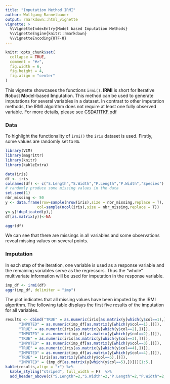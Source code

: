 ```yaml
---
title: "Imputation Method IRMI"
author: Wolfgang Rannetbauer
output: rmarkdown::html_vignette
vignette: >
  %\VignetteIndexEntry{Model based Imputation Methods}
  %\VignetteEngine{knitr::rmarkdown}
  %\VignetteEncoding{UTF-8}
---
```


```r
knitr::opts_chunk$set(
  collapse = TRUE,
  comment = "#>",
  fig.width = 6,
  fig.height = 4,
  fig.align = "center"
)
```


This vignette showcases the functions `irmi()`. **IRMI** is short for **I**terative **R**obust **M**odel-based **I**mputation. This method can be used to generate imputations for several variables in a dataset. In contrast to other imputation methods, the IRMI algorithm does not require at least one fully observed variable. For more details, please see [CSDA11TKF.pdf](http://file.statistik.tuwien.ac.at/filz/papers/CSDA11TKF.pdf)


### Data

To highlight the functionality of `irmi()` the `iris` dataset is used. Firstly, some values are randomly set to `NA`. 
```r
library(VIM)
library(magrittr)
library(knitr)
library(kableExtra)

data(iris)
df <- iris
colnames(df) <- c("S.Length","S.Width","P.Length","P.Width","Species")
# randomly produce some missing values in the data
set.seed(1)
nbr_missing <- 50
y <- data.frame(row=sample(nrow(iris),size = nbr_missing,replace = T),
              col=sample(ncol(iris),size = nbr_missing,replace = T))
y<-y[!duplicated(y),]
df[as.matrix(y)]<-NA

aggr(df)
```

We can see that there are missings in all variables and some observations reveal missing values on several points. 

### Imputation

In each step of the iteration, one variable is used as a response variable and the remaining variables serve as the regressors. Thus the "whole" multivariate information will be used for imputation in the response variable.

```r
imp_df <- irmi(df)
aggr(imp_df, delimiter = "imp")
```

The plot indicates that all missing values have been imputed by the IRMI algorithm. The following table displays the first five results of the imputation for all variables.

```r
results <- cbind("TRUE" = as.numeric(iris[as.matrix(y[which(y$col==1),])]),
      "IMPUTED" = as.numeric(imp_df[as.matrix(y[which(y$col==1),])]),
      "TRUE" = as.numeric(iris[as.matrix(y[which(y$col==2),])]),
      "IMPUTED" = as.numeric(imp_df[as.matrix(y[which(y$col==2),])]),
      "TRUE" = as.numeric(iris[as.matrix(y[which(y$col==3),])]),
      "IMPUTED" = as.numeric(imp_df[as.matrix(y[which(y$col==3),])]),
      "TRUE" = as.numeric(iris[as.matrix(y[which(y$col==4),])]),
      "IMPUTED" = as.numeric(imp_df[as.matrix(y[which(y$col==4),])]),
      "TRUE" = (iris[as.matrix(y[which(y$col==5),])]),
      "IMPUTED" = (imp_df[as.matrix(y[which(y$col==5),])]))[1:5,]
kable(results,align = "r") %>%
  kable_styling("striped", full_width = F)  %>%
  add_header_above(c("S.Length"=2,"S.Width"=2,"P.Length"=2,"P.Width"=2,"Species"=2))
```

